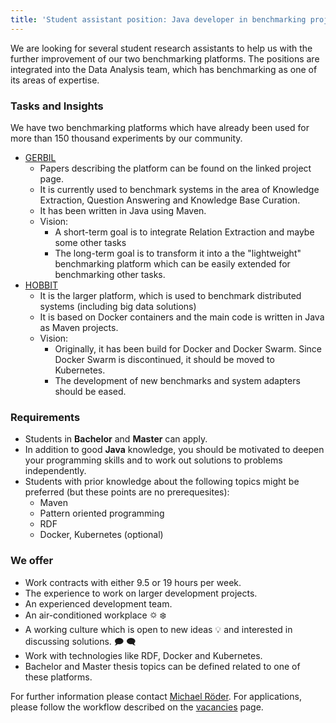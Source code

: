 ```yaml
---
title: 'Student assistant position: Java developer in benchmarking projects'
---
```


We are looking for several student research assistants to help us with the further improvement of our two benchmarking platforms. The positions are integrated into the Data Analysis team, which has benchmarking as one of its areas of expertise.

### Tasks and Insights

We have two benchmarking platforms which have already been used for more than 150 thousand experiments by our community.

* [GERBIL](/GERBIL) 
   * Papers describing the platform can be found on the linked project page.
   * It is currently used to benchmark systems in the area of Knowledge Extraction, Question Answering and Knowledge Base Curation.
   * It has been written in Java using Maven.
   * Vision:
      * A short-term goal is to integrate Relation Extraction and maybe some other tasks
      * The long-term goal is to transform it into a the "lightweight" benchmarking platform which can be easily extended for benchmarking other tasks.
* [HOBBIT](/HOBBIT)
   * It is the larger platform, which is used to benchmark distributed systems (including big data solutions)
   * It is based on Docker containers and the main code is written in Java as Maven projects.
   * Vision:
      * Originally, it has been build for Docker and Docker Swarm. Since Docker Swarm is discontinued, it should be moved to Kubernetes.
      * The development of new benchmarks and system adapters should be eased.

### Requirements

* Students in **Bachelor** and **Master** can apply.
* In addition to good **Java** knowledge, you should be motivated to deepen your programming skills and to work out solutions to problems independently.
* Students with prior knowledge about the following topics might be preferred (but these points are no prerequesites):
   * Maven
   * Pattern oriented programming
   * RDF
   * Docker, Kubernetes (optional)

### We offer

* Work contracts with either 9.5 or 19 hours per week.
* The experience to work on larger development projects.
* An experienced development team.
* An air-conditioned workplace 🌣 ❄
* A working culture which is open to new ideas 💡 and interested in discussing solutions. 🗩 🗨
* Work with technologies like RDF, Docker and Kubernetes.
* Bachelor and Master thesis topics can be defined related to one of these platforms.

For further information please contact [Michael Röder](/MichaelRoeder). For applications, please follow the workflow described on the [vacancies](/jobs) page.

